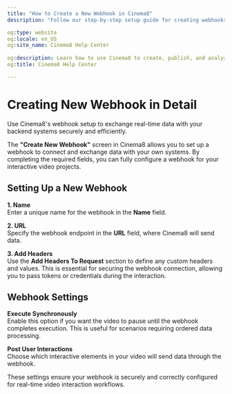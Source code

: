 ---
title: "How to Create a New Webhook in Cinema8"
description: "Follow our step‑by‑step setup guide for creating webhooks: naming, URL setup, headers, & sync settings for smooth data flow. Visit Cinema8."

og:type: website
og:locale: en_US
og:site_name: Cinema8 Help Center
 
og:description: Learn how to use Cinema8 to create, publish, and analyze interactive videos.
og:title: Cinema8 Help Center

---


# Creating New Webhook in Detail

<Callout type="info">
Use Cinema8's webhook setup to exchange real-time data with your backend systems securely and efficiently.
</Callout>

The **"Create New Webhook"** screen in Cinema8 allows you to set up a webhook to connect and exchange data with your own systems. By completing the required fields, you can fully configure a webhook for your interactive video projects.

## Setting Up a New Webhook

**1. Name**  
Enter a unique name for the webhook in the **Name** field.

**2. URL**  
Specify the webhook endpoint in the **URL** field, where Cinema8 will send data.

**3. Add Headers**  
Use the **Add Headers To Request** section to define any custom headers and values. This is essential for securing the webhook connection, allowing you to pass tokens or credentials during the interaction.

## Webhook Settings

**Execute Synchronously**  
Enable this option if you want the video to pause until the webhook completes execution. This is useful for scenarios requiring ordered data processing.

**Post User Interactions**  
Choose which interactive elements in your video will send data through the webhook.

<Callout type="important">
These settings ensure your webhook is securely and correctly configured for real-time video interaction workflows.
</Callout>

